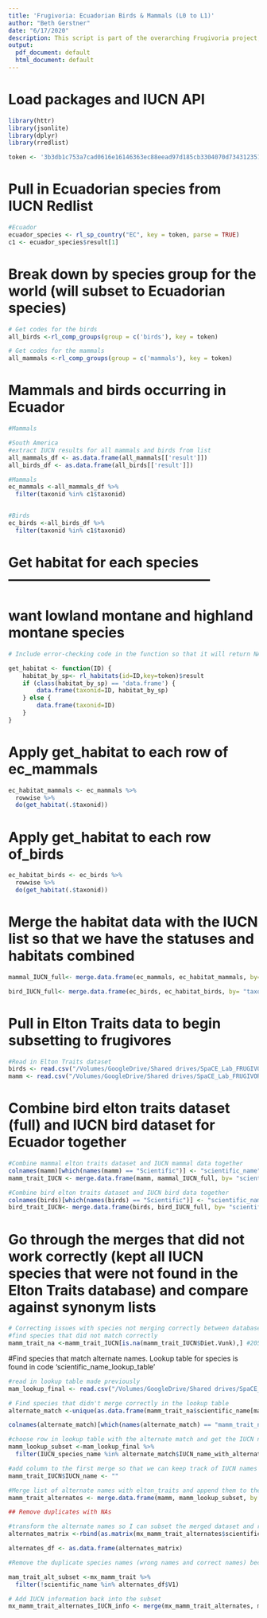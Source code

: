 ```yaml
---
title: 'Frugivoria: Ecuadorian Birds & Mammals (L0 to L1)'
author: "Beth Gerstner"
date: "6/17/2020"
description: This script is part of the overarching Frugivoria project, which aims to build a comprehensive database of functional traits for birds and mammals (frugivores) in Central and South American tropical forests. This smaller project focuses on birds and mammals in Ecuador and will eventually be used to understand plant/animal interactions. 
output:
  pdf_document: default
  html_document: default
---
```

# Load packages and IUCN API
```r
library(httr) 
library(jsonlite)
library(dplyr)
library(rredlist) 

token <- '3b3db1c753a7cad0616e16146363ec88eead97d185cb3304070d7343123516fd'
```

# Pull in Ecuadorian species from IUCN Redlist
```r
#Ecuador
ecuador_species <- rl_sp_country("EC", key = token, parse = TRUE)
c1 <- ecuador_species$result[1]

```

# Break down by species group for the world (will subset to Ecuadorian species)
```r

# Get codes for the birds
all_birds <-rl_comp_groups(group = c('birds'), key = token)

# Get codes for the mammals
all_mammals <-rl_comp_groups(group = c('mammals'), key = token)

```

# Mammals and birds occurring in Ecuador 
```r

#Mammals

#South America
#extract IUCN results for all mammals and birds from list
all_mammals_df <- as.data.frame(all_mammals[['result']])
all_birds_df <- as.data.frame(all_birds[['result']])

#Mammals
ec_mammals <-all_mammals_df %>%
  filter(taxonid %in% c1$taxonid)


#Birds
ec_birds <-all_birds_df %>%
  filter(taxonid %in% c1$taxonid)

```

# Get habitat for each species --------------------------------------------
# want lowland montane and highland montane species

```r
# Include error-checking code in the function so that it will return NA for everything if there's no data.

get_habitat <- function(ID) {
    habitat_by_sp<- rl_habitats(id=ID,key=token)$result
    if (class(habitat_by_sp) == 'data.frame') {
        data.frame(taxonid=ID, habitat_by_sp)
    } else {
        data.frame(taxonid=ID)
    }
}
```

# Apply get_habitat to each row of ec_mammals
```r

ec_habitat_mammals <- ec_mammals %>%
  rowwise %>%
  do(get_habitat(.$taxonid))

```

# Apply get_habitat to each row of_birds

```r
ec_habitat_birds <- ec_birds %>%
  rowwise %>%
  do(get_habitat(.$taxonid))


```

# Merge the habitat data with the IUCN list so that we have the statuses and habitats combined
```r

mammal_IUCN_full<- merge.data.frame(ec_mammals, ec_habitat_mammals, by= "taxonid", all=TRUE)

bird_IUCN_full<- merge.data.frame(ec_birds, ec_habitat_birds, by= "taxonid", all=TRUE)


```

# Pull in Elton Traits data to begin subsetting to frugivores

```r
#Read in Elton Traits dataset 
birds <- read.csv("/Volumes/GoogleDrive/Shared drives/SpaCE_Lab_FRUGIVORIA/L0/Elton_traits/BirdFuncDat.csv")
mamm <- read.csv("/Volumes/GoogleDrive/Shared drives/SpaCE_Lab_FRUGIVORIA/L0/Elton_traits/MamFuncDat.csv")
```

# Combine bird elton traits dataset (full) and IUCN bird dataset for Ecuador together
```r

#Combine mammal elton traits dataset and IUCN mammal data together
colnames(mamm)[which(names(mamm) == "Scientific")] <- "scientific_name"
mamm_trait_IUCN <- merge.data.frame(mamm, mammal_IUCN_full, by= "scientific_name", all.y=TRUE)

#Combine bird elton traits dataset and IUCN bird data together
colnames(birds)[which(names(birds) == "Scientific")] <- "scientific_name"
bird_trait_IUCN<- merge.data.frame(birds, bird_IUCN_full, by= "scientific_name", all.y=TRUE)

```

# Go through the merges that did not work correctly (kept all IUCN species that were not found in the Elton Traits database) and compare against synonym lists

```r
# Correcting issues with species not merging correctly between databases
#find species that did not match correctly
mamm_trait_na <-mamm_trait_IUCN[is.na(mamm_trait_IUCN$Diet.Vunk),] #205 IUCN mammal species didn't merge
```

#Find species that match alternate names. Lookup table for species is found in code 'scientific_name_lookup_table'
```r
#read in lookup table made previously
mam_lookup_final <- read.csv("/Volumes/GoogleDrive/Shared drives/SpaCE_Lab_FRUGIVORIA/L1/working_databases/lookup_tables/CSA_mam_trait_lookups_final_1_7.csv")

# Find species that didn't merge correctly in the lookup table
alternate_match <-unique(as.data.frame(mamm_trait_na$scientific_name[mamm_trait_na$scientific_name %in% mam_lookup_final$IUCN_species_name]))

colnames(alternate_match)[which(names(alternate_match) == "mamm_trait_na$scientific_name[mamm_trait_na$scientific_name %in% mam_lookup_final$IUCN_species_name]")] <- "IUCN_name_with_alternate"

#choose row in lookup table with the alternate match and get the IUCN name
mamm_lookup_subset <-mam_lookup_final %>%
  filter(IUCN_species_name %in% alternate_match$IUCN_name_with_alternate)

#add column to the first merge so that we can keep track of IUCN names vs. alternate names 
mamm_trait_IUCN$IUCN_name <- ""

#Merge list of alternate names with elton_traits and append them to the orginal merge 
mamm_trait_alternates <- merge.data.frame(mamm, mamm_lookup_subset, by.x=c("scientific_name"), by.y=c("elton_name"))

## Remove duplicates with NAs

#transform the alternate names so I can subset the merged dataset and remove those names (will re-attach edited names)
alternates_matrix <-rbind(as.matrix(mx_mamm_trait_alternates$scientific_name), as.matrix(mx_mamm_trait_alternates$IUCN_species_name))

alternates_df <- as.data.frame(alternates_matrix)

#Remove the duplicate species names (wrong names and correct names) because we'll be merging them back in

mam_trait_alt_subset <-mx_mamm_trait %>%
  filter(!scientific_name %in% alternates_df$V1)

# Add IUCN information back into the subset
mx_mamm_trait_alternates_IUCN_info <- merge(mx_mamm_trait_alternates, mx_mammals, by.x="IUCN_species_name",by.y="scientific_name")

```

